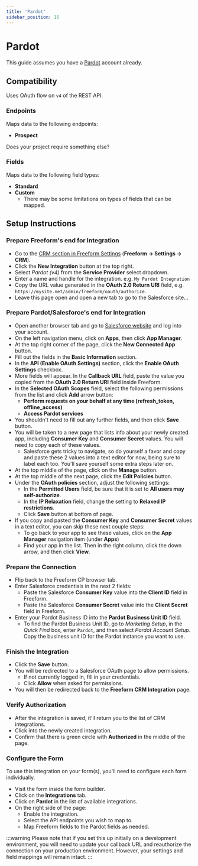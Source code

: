 ```yaml
---
title: 'Pardot'
sidebar_position: 16
---
```



# Pardot<Badge type="pro" text="Pro" />

This guide assumes you have a [Pardot](https://www.pardot.com) account already.

## Compatibility

Uses OAuth flow on `v4` of the REST API.

### Endpoints

Maps data to the following endpoints:

- **Prospect**

Does your project require something else? &nbsp; <PrimaryButtonWithLink to='/support' label='Contact Us' />

### Fields

Maps data to the following field types:

- **Standard**
- **Custom**
  - There may be some limitations on types of fields that can be mapped.

## Setup Instructions

<VerticalStepWrapper>

<StepMarkdown>

### Prepare Freeform's end for Integration

- Go to the [CRM section in Freeform Settings](../configuration/settings/#crm) (**Freeform → Settings → CRM**).
- Click the **New Integration** button at the top right.
- Select _Pardot (v4)_ from the **Service Provider** select dropdown.
- Enter a name and handle for the integration. e.g. `My Pardot Integration`
- Copy the URL value generated in the **OAuth 2.0 Return URI** field, e.g. `https://mysite.net/admin/freeform/oauth/authorize`.
- Leave this page open and open a new tab to go to the Salesforce site...

</StepMarkdown>

<StepMarkdown>

### Prepare Pardot/Salesforce's end for Integration

- Open another browser tab and go to [Salesforce website](https://login.salesforce.com) and log into your account.
- On the left navigation menu, click on **Apps**, then click **App Manager**.
- At the top right corner of the page, click the **New Connected App** button.
- Fill out the fields in the **Basic Information** section.
- In the **API (Enable OAuth Settings)** section, click the **Enable OAuth Settings** checkbox.
- More fields will appear. In the **Callback URL** field, paste the value you copied from the **OAuth 2.0 Return URI** field inside Freeform.
- In the **Selected OAuth Scopes** field, select the following permissions from the list and click **Add** arrow button:
  - **Perform requests on your behalf at any time (refresh_token, offline_access)**
  - **Access Pardot services**
- You shouldn't need to fill out any further fields, and then click **Save** button.
- You will be taken to a new page that lists info about your newly created app, including **Consumer Key** and **Consumer Secret** values. You will need to copy each of these values.
  - Salesforce gets tricky to navigate, so do yourself a favor and copy and paste these 2 values into a text editor for now, being sure to label each too. You'll save yourself some extra steps later on.
- At the top middle of the page, click on the **Manage** button.
- At the top middle of the next page, click the **Edit Policies** button.
- Under the **OAuth policies** section, adjust the following settings:
  - In the **Permitted Users** field, be sure that it is set to **All users may self-authorize**.
  - In the **IP Relaxation** field, change the setting to **Relaxed IP restrictions**.
  - Click **Save** button at bottom of page.
- If you copy and pasted the **Consumer Key** and **Consumer Secret** values in a text editor, you can skip these next couple steps:
  - To go back to your app to see these values, click on the **App Manager** navigation item (under **Apps**)
  - Find your app in the list. Then in the right column, click the down arrow, and then click **View**.

</StepMarkdown>

<StepMarkdown>

### Prepare the Connection

- Flip back to the Freeform CP browser tab.
- Enter Salesforce credentials in the next 2 fields:
  - Paste the Salesforce **Consumer Key** value into the **Client ID** field in Freeform.
  - Paste the Salesforce **Consumer Secret** value into the **Client Secret** field in Freeform.
- Enter your Pardot Business ID into the **Pardot Business Unit ID** field.
  - To find the Pardot Business Unit ID, go to _Marketing Setup_, in the _Quick Find_ box, enter `Pardot`, and then select _Pardot Account Setup_. Copy the business unit ID for the Pardot instance you want to use.

</StepMarkdown>

<StepMarkdown>

### Finish the Integration

- Click the **Save** button.
- You will be redirected to a Salesforce OAuth page to allow permissions.
  - If not currently logged in, fill in your credentials.
  - Click **Allow** when asked for permissions.
- You will then be redirected back to the **Freeform CRM Integration** page.

</StepMarkdown>

<StepMarkdown>

### Verify Authorization

- After the integration is saved, it'll return you to the list of CRM integrations.
- Click into the newly created integration.
- Confirm that there is green circle with **Authorized** in the middle of the page.

</StepMarkdown>

<StepMarkdown>

### Configure the Form

To use this integration on your form(s), you'll need to configure each form individually.

- Visit the form inside the form builder.
- Click on the **Integrations** tab.
- Click on **Pardot** in the list of available integrations.
- On the right side of the page:
  - Enable the integration.
  - Select the API endpoints you wish to map to.
  - Map Freeform fields to the Pardot fields as needed.

</StepMarkdown>

</VerticalStepWrapper>

:::warning
Please note that if you set this up initially on a development environment, you will need to update your callback URL and reauthorize the connection on your production environment. However, your settings and field mappings will remain intact.
:::
